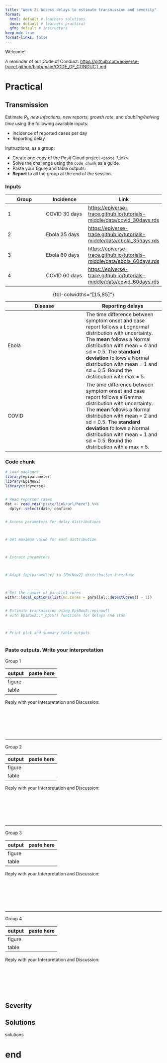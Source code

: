 ```yaml
---
title: "Week 2: Access delays to estimate transmission and severity"
format: 
  html: default # learners solutions
  docx: default # learners practical
  gfm: default # instructors
keep-md: true
format-links: false
---
```


::: {.content-hidden when-format="html"}

<!-- visible for instructors only -->
<!-- practical-week.md is generated from practical-week.qmd. Please edit that file -->
<!-- commit .md and .qmd files together -->

:::

Welcome!

A reminder of our Code of Conduct: 
<https://github.com/epiverse-trace/.github/blob/main/CODE_OF_CONDUCT.md>


# Practical

<!-- visible for learners and instructors at practical -->

## Transmission

Estimate $R_{t}$, _new infections_, _new reports_, _growth rate_, and _doubling/halving time_ using the following available inputs:

- Incidence of reported cases per day
- Reporting delay

Instructions, as a group:

- Create one copy of the Posit Cloud project `<paste link>`.
- Solve the challenge using the `Code chunk` as a guide.
- Paste your figure and table outputs.
- **Report** to all the group at the end of the session.

### Inputs

| Group | Incidence | Link |
|---|---|---|
| 1 | COVID 30 days | <https://epiverse-trace.github.io/tutorials-middle/data/covid_30days.rds> |
| 2 | Ebola 35 days | <https://epiverse-trace.github.io/tutorials-middle/data/ebola_35days.rds> |
| 3 | Ebola 60 days | <https://epiverse-trace.github.io/tutorials-middle/data/ebola_60days.rds> |
| 4 | COVID 60 days | <https://epiverse-trace.github.io/tutorials-middle/data/covid_60days.rds> |

| Disease | Reporting delays |
|---|---|
| Ebola | The time difference between symptom onset and case report follows a Lognormal distribution with uncertainty. The **mean** follows a Normal distribution with mean = 4 and sd = 0.5. The **standard deviation** follows a Normal distribution with mean = 1 and sd = 0.5. Bound the distribution with max = 5. |
| COVID | The time difference between symptom onset and case report follows a Gamma distribution with uncertainty. The **mean** follows a Normal distribution with mean = 2 and sd = 0.5. The **standard deviation** follows a Normal distribution with mean = 1 and sd = 0.5. Bound the distribution with a max = 5. |

: {tbl-colwidths="[15,85]"}

### Code chunk

```r
# Load packages
library(epiparameter)
library(EpiNow2)
library(tidyverse)


# Read reported cases
dat <- read_rds("paste/link/url/here") %>%
  dplyr::select(date, confirm)


# Access parameters for delay distributions



# Get maximum value for each distribution



# Extract parameters



# Adapt {epiparameter} to {EpiNow2} distribution interfase



# Set the number of parallel cores
withr::local_options(list(mc.cores = parallel::detectCores() - 1))


# Estimate transmission using EpiNow2::epinow()
# with EpiNow2::*_opts() functions for delays and stan



# Print plot and summary table outputs



```

### Paste outputs. Write your interpretation

Group 1

| output | paste here |
|---|---|
| figure |  |
| table |  |

Reply with your Interpretation and Discussion:

```







```


------------------------

Group 2

| output | paste here |
|---|---|
| figure |  |
| table |  |

Reply with your Interpretation and Discussion:

```







```


------------------------

Group 3

| output | paste here |
|---|---|
| figure |  |
| table |  |

Reply with your Interpretation and Discussion:

```







```


------------------------

Group 4

| output | paste here |
|---|---|
| figure |  |
| table |  |

Reply with your Interpretation and Discussion:

```







```


## Severity




::: {.content-visible unless-format="docx"}

# Solutions

<!-- visible for instructors and learners after practical (solutions) -->

solutions

:::

# end